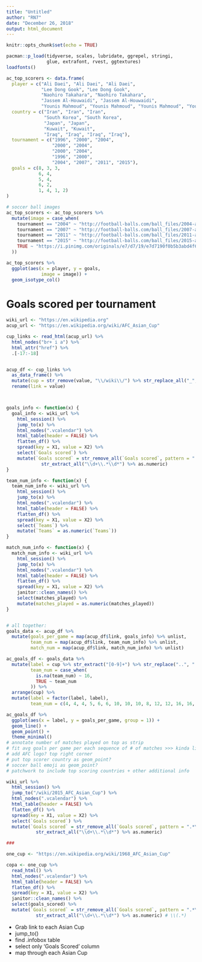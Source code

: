 ```yaml
---
title: "Untitled"
author: "RN7"
date: "December 26, 2018"
output: html_document
---
```


```r
knitr::opts_chunk$set(echo = TRUE)
```

```r
pacman::p_load(tidyverse, scales, lubridate, ggrepel, stringi,
               glue, extrafont, rvest, ggtextures)
loadfonts()

```


```r
ac_top_scorers <- data.frame(
  player = c("Ali Daei", "Ali Daei", "Ali Daei",
             "Lee Dong Gook", "Lee Dong Gook",
             "Naohiro Takahara", "Naohiro Takahara",
             "Jassem Al-Houwaidi", "Jassem Al-Houwaidi",
             "Younis Mahmoud", "Younis Mahmoud", "Younis Mahmoud", "Younis Mahmoud"),
  country = c("Iran", "Iran", "Iran",
              "South Korea", "South Korea",
              "Japan", "Japan",
              "Kuwait", "Kuwait",
              "Iraq", "Iraq", "Iraq", "Iraq"),
  tournament = c("1996", "2000", "2004",
                 "2000", "2004",
                 "2000", "2004",
                 "1996", "2000",
                 "2004", "2007", "2011", "2015"),
  goals = c(8, 3, 3,
            6, 4,
            5, 4,
            6, 2,
            1, 4, 1, 2)
)

# soccer ball images
ac_top_scorers <- ac_top_scorers %>% 
  mutate(image = case_when(
    tournament == "2004" ~ "http://football-balls.com/ball_files/2004-asian-cup-adidas-roteiro-official-match-ball.png",
    tournament == "2007" ~ "http://football-balls.com/ball_files/2007-asian-cup-mercurial-veloci-official-match-ball.png",
    tournament == "2011" ~ "http://football-balls.com/ball_files/2011-asian-cup-nike-total-90-tracer-official-match-ball.png",
    tournament == "2015" ~ "http://football-balls.com/ball_files/2015-asian-cup-nike-ordem-2-official-match-ball.png",
    TRUE ~ "https://i.pinimg.com/originals/e7/d7/19/e7d7190f0b5b3abd4f6c17e2c7989ec3.jpg"
  ))
```


```r
ac_top_scorers %>% 
  ggplot(aes(x = player, y = goals,
             image = image)) +
  geom_isotype_col()
```







# Goals scored per tournament

```r
wiki_url <- "https://en.wikipedia.org"
acup_url <- "https://en.wikipedia.org/wiki/AFC_Asian_Cup"

cup_links <- read_html(acup_url) %>% 
  html_nodes("br+ i a") %>% 
  html_attr("href") %>% 
  .[-17:-18]


acup_df <- cup_links %>% 
  as_data_frame() %>% 
  mutate(cup = str_remove(value, "\\/wiki\\/") %>% str_replace_all("_", " ")) %>% 
  rename(link = value)



goals_info <- function(x) {
  goal_info <- wiki_url %>% 
    html_session() %>% 
    jump_to(x) %>% 
    html_nodes(".vcalendar") %>% 
    html_table(header = FALSE) %>% 
    flatten_df() %>% 
    spread(key = X1, value = X2) %>% 
    select(`Goals scored`) %>% 
    mutate(`Goals scored` = str_remove_all(`Goals scored`, pattern = ".*\\(") %>% 
             str_extract_all("\\d+\\.*\\d*") %>% as.numeric)
}

team_num_info <- function(x) {
  team_num_info <- wiki_url %>% 
    html_session() %>% 
    jump_to(x) %>% 
    html_nodes(".vcalendar") %>% 
    html_table(header = FALSE) %>% 
    flatten_df() %>% 
    spread(key = X1, value = X2) %>% 
    select(`Teams`) %>% 
    mutate(`Teams` = as.numeric(`Teams`))
}

match_num_info <- function(x) {
  match_num_info <- wiki_url %>% 
    html_session() %>% 
    jump_to(x) %>% 
    html_nodes(".vcalendar") %>% 
    html_table(header = FALSE) %>% 
    flatten_df() %>% 
    spread(key = X1, value = X2) %>% 
    janitor::clean_names() %>% 
    select(matches_played) %>% 
    mutate(matches_played = as.numeric(matches_played))
}


# all together:
goals_data <- acup_df %>% 
  mutate(goals_per_game = map(acup_df$link, goals_info) %>% unlist,
         team_num = map(acup_df$link, team_num_info) %>% unlist,
         match_num = map(acup_df$link, match_num_info) %>% unlist)

```

```r
ac_goals_df <- goals_data %>% 
  mutate(label = cup %>% str_extract("[0-9]+") %>% str_replace("..", "'"),
         team_num = case_when(
           is.na(team_num) ~ 16,
           TRUE ~ team_num
         )) %>% 
  arrange(cup) %>% 
  mutate(label = factor(label, label),
         team_num = c(4, 4, 4, 5, 6, 6, 10, 10, 10, 8, 12, 12, 16, 16, 16, 16))
```


```r
ac_goals_df %>% 
  ggplot(aes(x = label, y = goals_per_game, group = 1)) +
  geom_line() +
  geom_point() +
  theme_minimal()
# annotate number of matches played on top as strip
# fit avg goals per game per each sequence of # of matches >>> kinda like splines
# add AFC logo? top right corner
# put top scorer country as geom_point?
# soccer ball emoji as geom_point?
# patchwork to include top scoring countries + other additional info
```







```r
wiki_url %>% 
  html_session() %>% 
  jump_to("/wiki/2015_AFC_Asian_Cup") %>% 
  html_nodes(".vcalendar") %>% 
  html_table(header = FALSE) %>% 
  flatten_df() %>% 
  spread(key = X1, value = X2) %>% 
  select(`Goals scored`) %>% 
  mutate(`Goals scored` = str_remove_all(`Goals scored`, pattern = ".*\\(") %>% 
           str_extract_all("\\d+\\.*\\d*") %>% as.numeric)
```


```r
###

one_cup <- "https://en.wikipedia.org/wiki/1968_AFC_Asian_Cup"

copa <- one_cup %>% 
  read_html() %>% 
  html_nodes(".vcalendar") %>% 
  html_table(header = FALSE) %>% 
  flatten_df() %>% 
  spread(key = X1, value = X2) %>% 
  janitor::clean_names() %>% 
  select(goals_scored) %>% 
  mutate(`Goals scored` = str_remove_all(`Goals scored`, pattern = ".*\\(") %>% 
           str_extract_all("\\d+\\.*\\d*") %>% as.numeric) # \\(.*)

```

- Grab link to each Asian Cup
- jump_to()
- find .infobox table
- select only 'Goals Scored' column
- map through each Asian Cup

